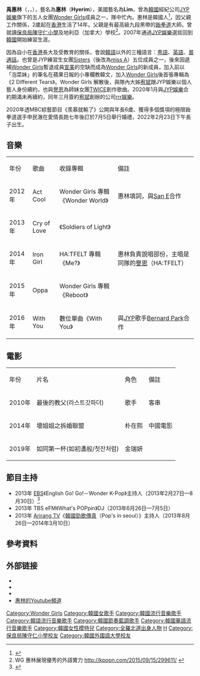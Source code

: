 {{藝人
| 姓名 = 惠林
| 類型 = 女歌手
| 圖片 = Woo Hye-rim at a fanmeet in July 2016 03.jpg
| 圖片尺寸 = 220px
| 圖片簡介 = 
| 本名 = 禹惠林<ref name="惠林正名">{{Cite web |url=http://tw.weibo.com/wglim |title='''惠林'''在新浪微博上正名 |access-date=2016-01-30 |archive-date=2017-07-04 |archive-url=https://web.archive.org/web/20170704025550/http://tw.weibo.com/wglim/ }}</ref>
| 外文名 = 우혜림
| 外文 = ko
| 羅馬拼音 = Woo Hye Rim
| 英文名 = Christina Woo
| 暱稱 = 惠林、小蘋果
| 國籍 = {{KOR}}
| 出生日期 = {{birth_date_and_age|1992|9|1}}
| 出生地點 = {{KOR}}[[首爾特別市|首爾特別市]]
| 語言 = [[韓語|韓語]]、[[英語|英語]]、[[粤語|粤語]]、[[華語|華語]]、[[日語|日語]]
| 教育程度 = [[保良局陳守仁小學|保良局陳守仁小學]](畢業)<br>地利亞〖加拿大〗學校(肄業)<br>里拉藝術高中 實用音樂學科(畢業)<br>[[韓國外國語大學|韓國外國語大學]] 翻譯學系<br>(2017年就讀)
| 宗教信仰 = [[基督教|基督教]] 
| 配偶 = {{marriage|申民澈|2020年7月5日|}}
| 演奏樂器 = [[吉他|吉他]]
| 出道日期 = 2010年2月5日
| 經紀公司 = [[JYP娛樂|JYP娛樂]]（2010-2020）<br>[[rrr娛樂|rrr娛樂]]（2020年3月10日至今）
| 網站 = http://www.wondergirlsworld.com/ Wonder Girls韓國官方網站
| 相關團體 = [[Wonder_Girls|Wonder Girls]]、[[miss_A|miss A]]
| 別名     = Lim
| 出道作品 = 2010年《2 Different Tears》
}}
'''禹惠林'''{{r|惠林正名}}（{{kor|hanja=|k='''우혜림'''|rm='''Woo Hye Rim'''}}，{{lang-en|'''Christina Woo'''}}，{{bd|1992年|9月1日|catIdx=Hyelim}}），藝名為'''惠林'''{{r|惠林正名}}（'''Hyerim'''），美國藝名為'''Lim'''，曾為[[韓國|韓國]]經紀公司[[JYP娛樂|JYP娛樂]]旗下的五人女團[[Wonder_Girls|Wonder Girls]]成員之一，隊中忙內。惠林是韓國人<ref name="禹惠林國籍為韓國之來源">{{cite news | language = zh-tw | author =  | url = http://www.koreastardaily.com/tc/news/13086 | title = Wonder Girls惠林是中國籍? 惠林：「我是韓國人，但是卻總被誤認為是中國人。」 | publisher = 韓星網 | pages =  | date = 2011-11-23 | accessdate = 2013-11-30 | archive-date = 2019-06-30 | archive-url = https://web.archive.org/web/20190630032821/https://www.koreastardaily.com/tc/news/13086 | dead-url = no }}</ref>，因父親工作關係，2歲起在[[香港|香港]]生活了14年。父親是有最高級九段黑帶的[[跆拳道|跆拳道]]大師。曾就讀[[保良局陳守仁小學|保良局陳守仁小學]]及地利亞（加拿大）學校<ref>WG 惠林展現優秀的外語實力 http://kpopn.com/2015/09/15/299611/ {{Wayback|url=http://kpopn.com/2015/09/15/299611/ |date=20150918005313 }}</ref>。2007年通過[[JYP娛樂|JYP娛樂]]選拔回到[[韓國|韓國]]開始練習生涯。

因為自小在[[香港|香港]]長大及受教育的關係，會說[[韓語|韓語]]以外的三種語言：[[粤語|粤語]]、[[英語|英語]]、[[普通話|普通話]]。也曾是JYP練習生女團[[Sisters|Sisters]]（後改為[[miss_A|miss A]]）五位成員之一，後來因遞補[[Wonder_Girls|Wonder Girls]]暫退成員[[李善美|宣美]]的空缺而成為[[Wonder_Girls|Wonder Girls]]的新成員，加入前以「泡菜妹」的筆名在蘋果日報的小專欄教韓文，加入[[Wonder_Girls|Wonder Girls]]後首張專輯為《2 Different Tears》。Wonder Girls 解散後，與隊內大姊[[宥斌|宥斌]]跟JYP娛樂以個人藝人身份續約，也與[[譽恩|譽恩]]為師妹女團[[TWICE|TWICE]]創作歌曲。2020年1月與[[JYP娛樂|JYP娛樂]]合約期滿未再續約，同年三月簽約[[婑斌|宥斌]]創辦的公司[[rrr娛樂|rrr娛樂]]。

2020年透MBC綜藝節目《羨慕就輸了》公開與年長6歲、獲得多個獎項的極限跆拳道選手申民澈在愛情長跑七年後訂於7月5日舉行婚禮，2022年2月23日下午長子出生。

== 音樂 ==
{|class=wikitable
|- style="background:#800040; color:white; font-weight:bold;"
|年份||歌曲||收錄專輯
|備註
|-
| 2012年 || Act Cool|| Wonder Girls 專輯 《Wonder World》
|惠林填詞，與[[San_E|San E]]合作
|-
| 2013年 || Cry of Love || 《Soldiers of Light》
|
|-
|2014年
|Iron Girl
|HA:TFELT 專輯 《Me?》
|惠林負責說唱部份，主唱是同隊的[[譽恩|譽恩]]（HA:TFELT）
|-
|2015年
|Oppa
|Wonder Girls 專輯《Reboot》
|
|-
|2016年
|With You
|數位單曲《With You》
|與[[JYP|JYP]]歌手[[Bernard_Park|Bernard Park]]合作
|}

== 電影 ==
{|class=wikitable
|- style="background:#800040; color:white; font-weight:bold"
|年份||片名||角色||備註
|-
|2010年
|最後的教父(라스트갓파더)
|歌手
|客串
|-
|2014年
|壞姐姐之拆婚聯盟
|朴在熙
|中國電影
|-
|2019年
|如同第一杯(如初盞般/첫잔처럼)
|金瑞妍
|
|}

==節目主持==
* 2013年 [[韓國教育放送公社|EBS]]《English Go! Go!－Wonder K-Pop》主持人（2013年2月27日—8月30日）<ref name="禹惠林當廣播節目主持人之來源">{{cite news | language = zh-tw | author =  | url = http://www.koreastardaily.com/tc/news/26485 | title = Wonder Girls惠林擔任《English Go! Go!》、《Wonder K-Pop》等節目的主持人 | publisher = 韓星網 | pages =  | date = 2013-03-20 | accessdate = 2013-11-30 | archive-date = 2019-06-29 | archive-url = https://web.archive.org/web/20190629141550/https://www.koreastardaily.com/tc/news/26485 | dead-url = no }}</ref>
* 2013年 TBS eFM《What's POPpin》DJ（2013年6月26日—7月5日）
* 2013年 [[阿里郎電視台|Arirang TV]]《[[韓國勁歌傳真|韓國勁歌傳真]]（Pop's in seoul）》主持人（2013年8月26日—2014年3月10日）

==參考資料==
{{reflist}}

==外部链接==
{{Commonscat|Woo Hyerim}}
*{{twitter|WG_lim|惠林}} 
*{{Sinaweibo|wglim|惠林}}
*{{instagram|wg_lim|惠林}}
*[https://www.youtube.com/Limsdiary 惠林的Youtube頻道] {{Wayback|url=https://www.youtube.com/Limsdiary |date=20210128190747 }}
{{Wonder Girls}}
{{DEFAULTSORT:Woo Hye Rim}}
[[Category:Wonder_Girls|Category:Wonder Girls]]
[[Category:韓國女歌手|Category:韓國女歌手]]
[[Category:韓國流行音樂歌手|Category:韓國流行音樂歌手]]
[[Category:韓語流行音樂歌手|Category:韓語流行音樂歌手]]
[[Category:韓國節奏藍調歌手|Category:韓國節奏藍調歌手]]
[[Category:韓國華語流行音樂歌手|Category:韓國華語流行音樂歌手]]
[[Category:韓國女性模特兒|Category:韓國女性模特兒]]
[[Category:全羅北道出身人物|Category:全羅北道出身人物]]
[[Category:禹姓|H]]
[[Category:保良局陳守仁小學校友|Category:保良局陳守仁小學校友]]
[[Category:韓國外國語大學校友|Category:韓國外國語大學校友]]